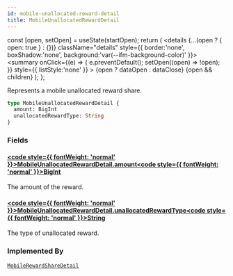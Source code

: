 ```yaml
---
id: mobile-unallocated-reward-detail
title: MobileUnallocatedRewardDetail
---
```









  const [open, setOpen] = useState(startOpen);
  return (
    <details {...(open ? { open: true } : {})} className="details" style={{ border:'none', boxShadow:'none', background:'var(--ifm-background-color)' }}>
      <summary
        onClick={(e) => {
          e.preventDefault();
          setOpen((open) => !open);
        }}
        style={{ listStyle:'none' }}
      >
      {open ? dataOpen : dataClose}
      </summary>
      {open && children}
    </details>
  );
};








Represents a mobile unallocated reward share.


```graphql
type MobileUnallocatedRewardDetail {
  amount: BigInt
  unallocatedRewardType: String
}
```




### Fields

#### [<code style={{ fontWeight: 'normal' }}>MobileUnallocatedRewardDetail.<b>amount</b></code>](#)<Bullet />[<code style={{ fontWeight: 'normal' }}><b>BigInt</b></code>](/graphql/schema/types/scalars/big-int.mdx) <Badge class="badge badge--secondary " text="scalar"/> 
The amount of the reward.


#### [<code style={{ fontWeight: 'normal' }}>MobileUnallocatedRewardDetail.<b>unallocatedRewardType</b></code>](#)<Bullet />[<code style={{ fontWeight: 'normal' }}><b>String</b></code>](/graphql/schema/types/scalars/string.mdx) <Badge class="badge badge--secondary " text="scalar"/> 
The type of unallocated reward.






### Implemented By

[`MobileRewardShareDetail`](/graphql/schema/types/unions/mobile-reward-share-detail.mdx)  <Badge class="badge badge--secondary badge--relation" text="union"/>